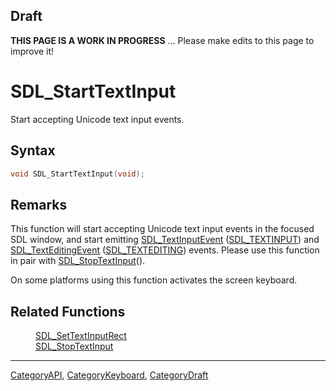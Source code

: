 
== Draft ==

'''THIS PAGE IS A WORK IN PROGRESS''' ... Please make edits to this page to improve it!
= SDL_StartTextInput =

Start accepting Unicode text input events.

== Syntax ==

<syntaxhighlight lang='c'>
void SDL_StartTextInput(void);
</syntaxhighlight>

== Remarks ==

This function will start accepting Unicode text input events in the
focused SDL window, and start emitting [[SDL_TextInputEvent]]
([[SDL_TEXTINPUT]]) and [[SDL_TextEditingEvent]] ([[SDL_TEXTEDITING]])
events. Please use this function in pair with [[SDL_StopTextInput]]().

On some platforms using this function activates the screen keyboard.

== Related Functions ==

:[[SDL_SetTextInputRect]]
:[[SDL_StopTextInput]]

----
[[CategoryAPI]], [[CategoryKeyboard]], [[CategoryDraft]]


